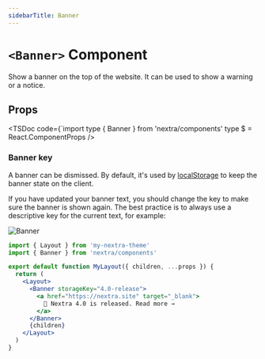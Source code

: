 ```yaml
---
sidebarTitle: Banner
---
```


# `<Banner>` Component

Show a banner on the top of the website. It can be used to show a warning or a
notice.

## Props

<TSDoc
  code={`import type { Banner } from 'nextra/components'
type $ = React.ComponentProps<typeof Banner>
/>

### Banner key

A banner can be dismissed. By default, it's used by
[localStorage](https://developer.mozilla.org/en-US/docs/Web/API/Window/localStorage)
to keep the banner state on the client.

If you have updated your banner text, you should change the key to make sure the
banner is shown again. The best practice is to always use a descriptive key for
the current text, for example:

![Banner](/assets/docs/banner.png)

```jsx filename="app/layout.jsx" {7-11}
import { Layout } from 'my-nextra-theme'
import { Banner } from 'nextra/components'

export default function MyLayout({ children, ...props }) {
  return (
    <Layout>
      <Banner storageKey="4.0-release">
        <a href="https://nextra.site" target="_blank">
          🎉 Nextra 4.0 is released. Read more →
        </a>
      </Banner>
      {children}
    </Layout>
  )
}
```
